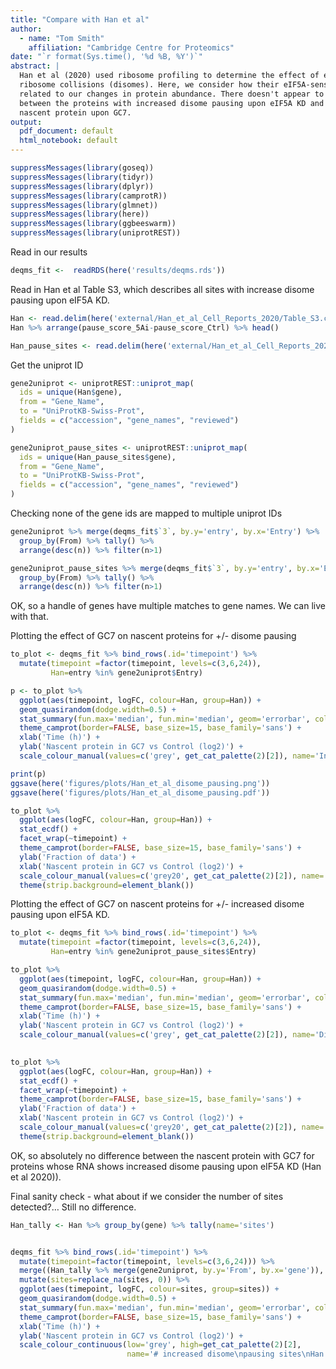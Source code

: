 ```yaml
---
title: "Compare with Han et al"
author:
  - name: "Tom Smith"
    affiliation: "Cambridge Centre for Proteomics"
date: "`r format(Sys.time(), '%d %B, %Y')`"
abstract: |
  Han et al (2020) used ribosome profiling to determine the effect of eIF5A KD on
  ribosome collisions (disomes). Here, we consider how their eIF5A-sensitive sites
  related to our changes in protein abundance. There doesn't appear to be any agreement
  between the proteins with increased disome pausing upon eIF5A KD and decreased
  nascent protein upon GC7.
output:
  pdf_document: default
  html_notebook: default
---
```



```r
suppressMessages(library(goseq))
suppressMessages(library(tidyr))
suppressMessages(library(dplyr))
suppressMessages(library(camprotR))
suppressMessages(library(glmnet))
suppressMessages(library(here))
suppressMessages(library(ggbeeswarm))
suppressMessages(library(uniprotREST))
```
Read in our results
```r
deqms_fit <-  readRDS(here('results/deqms.rds'))
```

Read in Han et al Table S3, which describes all sites with increase disome pausing upon eIF5A KD.
```r
Han <- read.delim(here('external/Han_et_al_Cell_Reports_2020/Table_S3.csv'), sep=',')
Han %>% arrange(pause_score_5Ai-pause_score_Ctrl) %>% head()

Han_pause_sites <- read.delim(here('external/Han_et_al_Cell_Reports_2020/Table_S1.csv'), sep=',')

```

Get the uniprot ID
```r

gene2uniprot <- uniprotREST::uniprot_map(
  ids = unique(Han$gene),
  from = "Gene_Name",
  to = "UniProtKB-Swiss-Prot",
  fields = c("accession", "gene_names", "reviewed")
)

gene2uniprot_pause_sites <- uniprotREST::uniprot_map(
  ids = unique(Han_pause_sites$gene),
  from = "Gene_Name",
  to = "UniProtKB-Swiss-Prot",
  fields = c("accession", "gene_names", "reviewed")
)

```

Checking none of the gene ids are mapped to multiple uniprot IDs
```r
gene2uniprot %>% merge(deqms_fit$`3`, by.y='entry', by.x='Entry') %>%
  group_by(From) %>% tally() %>%
  arrange(desc(n)) %>% filter(n>1) 

gene2uniprot_pause_sites %>% merge(deqms_fit$`3`, by.y='entry', by.x='Entry') %>%
  group_by(From) %>% tally() %>%
  arrange(desc(n)) %>% filter(n>1) 
```
OK, so a handle of genes have multiple matches to gene names. We can live with that.


Plotting the effect of GC7 on nascent proteins for +/- disome pausing
```r
to_plot <- deqms_fit %>% bind_rows(.id='timepoint') %>%
  mutate(timepoint =factor(timepoint, levels=c(3,6,24)),
         Han=entry %in% gene2uniprot$Entry)

p <- to_plot %>%
  ggplot(aes(timepoint, logFC, colour=Han, group=Han)) +
  geom_quasirandom(dodge.width=0.5) +
  stat_summary(fun.max='median', fun.min='median', geom='errorbar', colour='black', position=position_dodge(width=0.5), width=0.25) +
  theme_camprot(border=FALSE, base_size=15, base_family='sans') +
  xlab('Time (h)') +
  ylab('Nascent protein in GC7 vs Control (log2)') +
  scale_colour_manual(values=c('grey', get_cat_palette(2)[2]), name='Increased disome\npausing upon\neIF5A KD')

print(p)
ggsave(here('figures/plots/Han_et_al_disome_pausing.png'))
ggsave(here('figures/plots/Han_et_al_disome_pausing.pdf'))

to_plot %>%
  ggplot(aes(logFC, colour=Han, group=Han)) +
  stat_ecdf() +
  facet_wrap(~timepoint) +
  theme_camprot(border=FALSE, base_size=15, base_family='sans') +
  ylab('Fraction of data') +
  xlab('Nascent protein in GC7 vs Control (log2)') +
  scale_colour_manual(values=c('grey20', get_cat_palette(2)[2]), name='Increased disome pausing\nHan et al (2020)')  +
  theme(strip.background=element_blank())

```

Plotting the effect of GC7 on nascent proteins for +/- increased disome pausing upon eIF5A KD.
```r
to_plot <- deqms_fit %>% bind_rows(.id='timepoint') %>%
  mutate(timepoint =factor(timepoint, levels=c(3,6,24)),
         Han=entry %in% gene2uniprot_pause_sites$Entry)

to_plot %>%
  ggplot(aes(timepoint, logFC, colour=Han, group=Han)) +
  geom_quasirandom(dodge.width=0.5) +
  stat_summary(fun.max='median', fun.min='median', geom='errorbar', colour='black', position=position_dodge(width=0.5), width=0.25) +
  theme_camprot(border=FALSE, base_size=15, base_family='sans') +
  xlab('Time (h)') +
  ylab('Nascent protein in GC7 vs Control (log2)') +
  scale_colour_manual(values=c('grey', get_cat_palette(2)[2]), name='Disome pausing\nHan et al (2020)')
  

to_plot %>%
  ggplot(aes(logFC, colour=Han, group=Han)) +
  stat_ecdf() +
  facet_wrap(~timepoint) +
  theme_camprot(border=FALSE, base_size=15, base_family='sans') +
  ylab('Fraction of data') +
  xlab('Nascent protein in GC7 vs Control (log2)') +
  scale_colour_manual(values=c('grey20', get_cat_palette(2)[2]), name='Disome pausing\nHan et al (2020)')  +
  theme(strip.background=element_blank())

```
OK, so absolutely no difference between the nascent protein with GC7 for proteins whose RNA shows increased disome pausing upon eIF5A KD (Han et al 2020)).

Final sanity check -  what about if we consider the number of sites detected?... Still no difference.

```r

Han_tally <- Han %>% group_by(gene) %>% tally(name='sites')


deqms_fit %>% bind_rows(.id='timepoint') %>%
  mutate(timepoint=factor(timepoint, levels=c(3,6,24))) %>%
  merge((Han_tally %>% merge(gene2uniprot, by.y='From', by.x='gene')), by.x='entry', by.y='Entry', all.x=TRUE) %>%
  mutate(sites=replace_na(sites, 0)) %>%
  ggplot(aes(timepoint, logFC, colour=sites, group=sites)) +
  geom_quasirandom(dodge.width=0.5) +
  stat_summary(fun.max='median', fun.min='median', geom='errorbar', colour='black', position=position_dodge(width=0.5), width=0.25) +
  theme_camprot(border=FALSE, base_size=15, base_family='sans') +
  xlab('Time (h)') +
  ylab('Nascent protein in GC7 vs Control (log2)') +
  scale_colour_continuous(low='grey', high=get_cat_palette(2)[2],
                          name='# increased disome\npausing sites\nHan et al (2020)')
  



```

